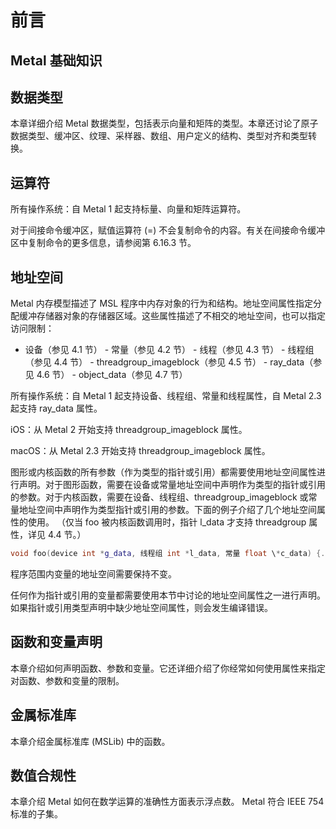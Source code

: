 # 前言

## Metal 基础知识

## 数据类型

本章详细介绍 Metal 数据类型，包括表示向量和矩阵的类型。本章还讨论了原子数据类型、缓冲区、纹理、采样器、数组、用户定义的结构、类型对齐和类型转换。

## 运算符

所有操作系统：自 Metal 1 起支持标量、向量和矩阵运算符。

对于间接命令缓冲区，赋值运算符 (=) 不会复制命令的内容。有关在间接命令缓冲区中复制命令的更多信息，请参阅第 6.16.3 节。

## 地址空间

Metal 内存模型描述了 MSL 程序中内存对象的行为和结构。地址空间属性指定分配缓冲存储器对象的存储器区域。这些属性描述了不相交的地址空间，也可以指定访问限制：

- 设备（参见 4.1 节） - 常量（参见 4.2 节） - 线程（参见 4.3 节） - 线程组（参见 4.4 节） - threadgroup_imageblock（参见 4.5 节） - ray_data（参见 4.6 节） - object_data（参见 4.7 节）

所有操作系统：自 Metal 1 起支持设备、线程组、常量和线程属性，自 Metal 2.3 起支持 ray_data 属性。

iOS：从 Metal 2 开始支持 threadgroup_imageblock 属性。

macOS：从 Metal 2.3 开始支持 threadgroup_imageblock 属性。

图形或内核函数的所有参数（作为类型的指针或引用）都需要使用地址空间属性进行声明。对于图形函数，需要在设备或常量地址空间中声明作为类型的指针或引用的参数。对于内核函数，需要在设备、线程组、threadgroup_imageblock 或常量地址空间中声明作为类型指针或引用的参数。下面的例子介绍了几个地址空间属性的使用。 （仅当 foo 被内核函数调用时，指针 l_data 才支持 threadgroup 属性，详见 4.4 节。）

```cpp
void foo(device int *g_data, 线程组 int *l_data, 常量 float \*c_data) {...}
```

程序范围内变量的地址空间需要保持不变。

任何作为指针或引用的变量都需要使用本节中讨论的地址空间属性之一进行声明。如果指针或引用类型声明中缺少地址空间属性，则会发生编译错误。

## 函数和变量声明

本章介绍如何声明函数、参数和变量。它还详细介绍了你经常如何使用属性来指定对函数、参数和变量的限制。

## 金属标准库

本章介绍金属标准库 (MSLib) 中的函数。

## 数值合规性

本章介绍 Metal 如何在数学运算的准确性方面表示浮点数。 Metal 符合 IEEE 754 标准的子集。
